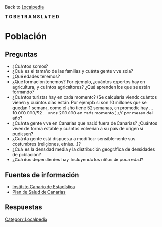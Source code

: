 Back to [[Localpedia]]

'''T O   B E   T R A N S L A T E D'''

= Población =

== Preguntas ==

* ¿Cuántos somos?
* ¿Cuál es el tamaño de las familias y cuánta gente vive sola?
* ¿Qué edades tenemos?
* ¿Qué formación tenemos?  Por ejemplo, ¿cuántos expertos hay en agricultura, y cuántos agricultores?  ¿Qué aprenden los que se están formando?
* ¿Cuántos turistas hay en cada momento?  (Se calcularía viendo cuántos vienen y cuántos días están.  Por ejemplo si son 10 millones que se quedan 1 semana, como el año tiene 52 semanas, en promedio hay ... 10.000.000/52 ... unos 200.000 en cada momento.)  ¿Y por meses del año?
* ¿Cuánta gente vive en Canarias que nació fuera de Canarias?  ¿Cuántos viven de forma estable y cuántos volverían a su país de origen si pudiesen?
* ¿Cuánta gente está dispuesta a modificar sensiblemente sus costumbres (religiones, etnias...)?
* ¿Cuál es la densidad media y la distribución geográfica de densidades de población?
* ¿Cuántos dependientes hay, incluyendo los niños de poca edad?

== Fuentes de información ==

* [http://www.gobiernodecanarias.org/istac Instituto Canario de Estadística]
* [http://www2.gobiernodecanarias.org/sanidad/scs/scs/1/plansalud/plansalud2004_2008/ppal.htm Plan de Salud de Canarias]

== Respuestas ==

[[Category:Localpedia]]